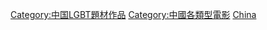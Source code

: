 [[Category:中国LGBT題材作品|Category:中国LGBT題材作品]]
[[Category:中國各類型電影|Category:中國各類型電影]]
[[Category:各國LGBT相關電影|China]]